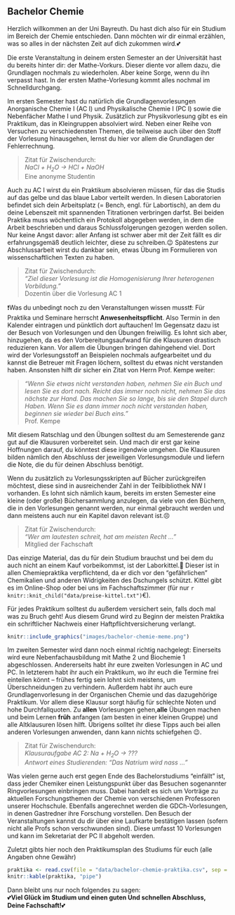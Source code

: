 ## Bachelor Chemie {#bachelor-chemie}

Herzlich willkommen an der Uni Bayreuth. Du hast dich also für ein Studium im Bereich der Chemie entschieden.
Dann möchten wir dir einmal erzählen, was so alles in der nächsten Zeit auf dich zukommen wird.💕

Die erste Veranstaltung in deinem ersten Semester an der Universität hast du bereits hinter dir: der Mathe-Vorkurs.
Dieser diente vor allem dazu, die Grundlagen nochmals zu wiederholen. Aber keine Sorge, wenn du ihn verpasst hast.
In der ersten Mathe-Vorlesung kommt alles nochmal im Schnelldurchgang.

Im ersten Semester hast du natürlich die Grundlagenvorlesungen Anorganische Chemie I (AC I) und Physikalische Chemie I (PC I) sowie die Nebenfächer Mathe I und Physik.
Zusätzlich zur Physikvorlesung gibt es ein Praktikum, das in Kleingruppen absolviert wird. Neben einer Reihe von Versuchen zu verschiedensten Themen,
die teilweise auch über den Stoff der Vorlesung hinausgehen, lernst du hier vor allem die Grundlagen der Fehlerrechnung.

> Zitat für Zwischendurch:<br>
> *NaCl + H~2~O -> HCl + NaOH*<br>
> Eine anonyme Studentin

Auch zu AC I wirst du ein Praktikum absolvieren müssen, für das die Studis auf das gelbe und das blaue Labor verteilt werden.
In diesen Laboratorien befindet sich dein Arbeitsplatz (= Bench, engl. für Labortisch), an dem du deine Lebenszeit mit spannenden Titrationen verbringen darfst.
Bei beiden Praktika muss wöchentlich ein Protokoll abgegeben werden, in dem die Arbeit beschrieben und daraus Schlussfolgerungen gezogen werden sollen.
Nur keine Angst davor: aller Anfang ist schwer aber mit der Zeit fällt es dir erfahrungsgemäß deutlich leichter, diese zu schreiben.😉
Spätestens zur Abschlussarbeit wirst du dankbar sein, etwas Übung im Formulieren von wissenschaftlichen Texten zu haben.

> Zitat für Zwischendurch:<br>
> *"Ziel dieser Vorlesung ist die Homogenisierung Ihrer heterogenen Vorbildung."*<br>
> Dozentin über die Vorlesung AC 1

❗Was du unbedingt noch zu den Veranstaltungen wissen musst❗: Für Praktika und Seminare herrscht **Anwesenheitspflicht**.
Also Termin in den Kalender eintragen und pünktlich dort auftauchen! Im Gegensatz dazu ist der Besuch von Vorlesungen und den Übungen freiwillig.
Es lohnt sich aber, hinzugehen, da es den Vorbereitungsaufwand für die Klausuren drastisch reduzieren kann.
Vor allem die Übungen bringen dahingehend viel. Dort wird der Vorlesungsstoff an Beispielen nochmals aufgearbeitet und du kannst die Betreuer mit Fragen löchern, solltest du etwas nicht verstanden haben.
Ansonsten hilft dir sicher ein Zitat von Herrn Prof. Kempe weiter:

> *"Wenn Sie etwas nicht verstanden haben, nehmen Sie ein Buch und lesen Sie es dort nach.
> Reicht das immer noch nicht, nehmen Sie das nächste zur Hand. Das machen Sie so lange, bis sie den Stapel durch Haben.
> Wenn Sie es dann immer noch nicht verstanden haben, beginnen sie wieder bei Buch eins."*<br>
> Prof. Kempe

Mit diesem Ratschlag und den Übungen solltest du am Semesterende ganz gut auf die Klausuren vorbereitet sein. Und mach dir erst gar keine Hoffnungen darauf, du könntest diese irgendwie umgehen.
Die Klausuren bilden nämlich den Abschluss der jeweiligen Vorlesungsmodule und liefern die Note, die du für deinen Abschluss benötigt.

Wenn du zusätzlich zu Vorlesungsskripten auf Bücher zurückgreifen möchtest, diese sind in ausreichender Zahl in der Teilbibliothek NW I vorhanden.
Es lohnt sich nämlich kaum, bereits im ersten Semester eine kleine (oder große) Büchersammlung anzulegen, da viele von den Büchern, die in den Vorlesungen genannt werden,
nur einmal gebraucht werden und dann meistens auch nur ein Kapitel davon relevant ist.😣

> Zitat für Zwischendurch:<br>
> *"Wer am lautesten schreit, hat am meisten Recht ..."*<br>
> Mitglied der Fachschaft

Das einzige Material, das du für dein Studium brauchst und bei dem du auch nicht an einem Kauf vorbeikommst, ist der Laborkittel.🥼
Dieser ist in allen Chemiepraktika verpflichtend, da er dich vor den "gefährlichen" Chemikalien und anderen Widrigkeiten des Dschungels schützt.
Kittel gibt es im Online-Shop oder bei uns im Fachschaftszimmer (für nur `r knitr::knit_child("data/preise-kittel.txt")`€).

Für jedes Praktikum solltest du außerdem versichert sein, falls doch mal was zu Bruch geht!
Aus diesem Grund wird zu Beginn der meisten Praktika ein schriftlicher Nachweis einer Haftpflichtversicherung verlangt.

```r
knitr::include_graphics("images/bachelor-chemie-meme.png")
```

Im zweiten Semester wird dann noch einmal richtig nachgelegt: Einerseits wird eure Nebenfachausbildung mit Mathe 2 und Biochemie 1 abgeschlossen.
Andererseits habt ihr eure zweiten Vorlesungen in AC und PC. In letzterem habt ihr auch ein Praktikum, wo ihr euch die Termine frei einteilen könnt –
frühes fertig sein lohnt sich meistens, um Überschneidungen zu verhindern. Außerdem habt ihr auch eure Grundlagenvorlesung in der Organischen Chemie und das dazugehörige Praktikum.
Vor allem diese Klausur sorgt häufig für schlechte Noten und hohe Durchfallquoten. Zu **allen** Vorlesungen gehen,**alle** Übungen machen und beim Lernen **früh** anfangen (am besten in einer kleinen Gruppe) und alle Altklausuren lösen hilft.
Übrigens solltet ihr diese Tipps auch bei allen anderen Vorlesungen anwenden, dann kann nichts schiefgehen 😉.

> Zitat für Zwischendurch:<br>
> *Klausuraufgabe AC 2: Na + H~2~O -> ???*<br>
> *Antwort eines Studierenden: "Das Natrium wird nass ..."*<br>

Was vielen gerne auch erst gegen Ende des Bachelorstudiums "einfällt" ist, dass jeder Chemiker einen Leistungspunkt über das Besuchen sogenannter Ringvorlesungen einbringen muss.
Dabei handelt es sich um Vorträge zu aktuellen Forschungsthemen der Chemie von verschiedenen Professoren unserer Hochschule.
Ebenfalls angerechnet werden die GDCh-Vorlesungen, in denen Gastredner ihre Forschung vorstellen. Den Besuch der Veranstaltungen kannst du dir über eine Laufkarte bestätigen lassen
(sofern nicht alle Profs schon verschwunden sind). Diese umfasst 10 Vorlesungen und kann im Sekretariat der PC II abgeholt werden.

Zuletzt gibts hier noch den Praktikumsplan des Studiums für euch (alle Angaben ohne Gewähr)

```r
praktika <- read.csv(file = "data/bachelor-chemie-praktika.csv", sep = ";")
knitr::kable(praktika, "pipe")
```

Dann bleibt uns nur noch folgendes zu sagen:<br>
💕**Viel Glück im Studium und einen guten Und schnellen Abschluss,<br>
Deine Fachschaft!**💕